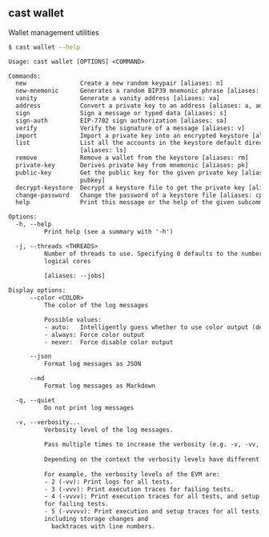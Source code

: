 ## cast wallet

Wallet management utilities

```bash
$ cast wallet --help
```

```txt
Usage: cast wallet [OPTIONS] <COMMAND>

Commands:
  new               Create a new random keypair [aliases: n]
  new-mnemonic      Generates a random BIP39 mnemonic phrase [aliases: nm]
  vanity            Generate a vanity address [aliases: va]
  address           Convert a private key to an address [aliases: a, addr]
  sign              Sign a message or typed data [aliases: s]
  sign-auth         EIP-7702 sign authorization [aliases: sa]
  verify            Verify the signature of a message [aliases: v]
  import            Import a private key into an encrypted keystore [aliases: i]
  list              List all the accounts in the keystore default directory
                    [aliases: ls]
  remove            Remove a wallet from the keystore [aliases: rm]
  private-key       Derives private key from mnemonic [aliases: pk]
  public-key        Get the public key for the given private key [aliases:
                    pubkey]
  decrypt-keystore  Decrypt a keystore file to get the private key [aliases: dk]
  change-password   Change the password of a keystore file [aliases: cp]
  help              Print this message or the help of the given subcommand(s)

Options:
  -h, --help
          Print help (see a summary with '-h')

  -j, --threads <THREADS>
          Number of threads to use. Specifying 0 defaults to the number of
          logical cores
          
          [aliases: --jobs]

Display options:
      --color <COLOR>
          The color of the log messages

          Possible values:
          - auto:   Intelligently guess whether to use color output (default)
          - always: Force color output
          - never:  Force disable color output

      --json
          Format log messages as JSON

      --md
          Format log messages as Markdown

  -q, --quiet
          Do not print log messages

  -v, --verbosity...
          Verbosity level of the log messages.
          
          Pass multiple times to increase the verbosity (e.g. -v, -vv, -vvv).
          
          Depending on the context the verbosity levels have different meanings.
          
          For example, the verbosity levels of the EVM are:
          - 2 (-vv): Print logs for all tests.
          - 3 (-vvv): Print execution traces for failing tests.
          - 4 (-vvvv): Print execution traces for all tests, and setup traces
          for failing tests.
          - 5 (-vvvvv): Print execution and setup traces for all tests,
          including storage changes and
            backtraces with line numbers.
```